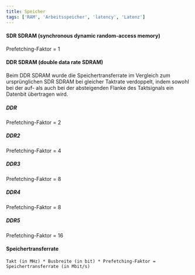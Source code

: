 ```yaml
---
title: Speicher
tags: ['RAM', 'Arbeitsspeicher', 'latency', 'Latenz']
---
```






#### SDR SDRAM (synchronous dynamic random-access memory)

Prefetching-Faktor = 1



#### DDR SDRAM (double data rate SDRAM)

Beim DDR SDRAM wurde die Speichertransferrate im Vergleich zum ursprünglichen SDR SDRAM bei gleicher Taktrate verdoppelt, indem sowohl bei der auf- als auch bei der absteigenden Flanke des Taktsignals ein Datenbit übertragen wird.

##### DDR

Prefetching-Faktor = 2

##### DDR2

Prefetching-Faktor = 4

##### DDR3

Prefetching-Faktor = 8

##### DDR4

Prefetching-Faktor = 8

##### DDR5

Prefetching-Faktor = 16



#### Speichertransferrate

`Takt (in MHz) * Busbreite (in bit) * Prefetching-Faktor = Speichertransferrate (in Mbit/s)`

<MemoryBandwidthCalculator />



#### &nbsp;

<MemoryLatencyCalculator />

#### &nbsp;

<MemoryChannelCalculator />



<!-- https://en.wikipedia.org/wiki/Double_data_rate -->
<!-- https://en.wikipedia.org/wiki/DDR_SDRAM -->
